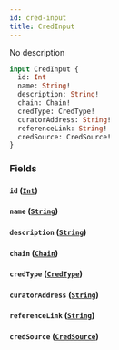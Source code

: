 ```yaml
---
id: cred-input
title: CredInput
---
```



No description

```graphql
input CredInput {
  id: Int
  name: String!
  description: String!
  chain: Chain!
  credType: CredType!
  curatorAddress: String!
  referenceLink: String!
  credSource: CredSource!
}
```


### Fields

#### `id` ([`Int`](../../references/scalars/int))




#### `name` ([`String`](../../references/scalars/string))




#### `description` ([`String`](../../references/scalars/string))




#### `chain` ([`Chain`](../../references/enums/chain))




#### `credType` ([`CredType`](../../references/enums/cred-type))




#### `curatorAddress` ([`String`](../../references/scalars/string))




#### `referenceLink` ([`String`](../../references/scalars/string))




#### `credSource` ([`CredSource`](../../references/enums/cred-source))






